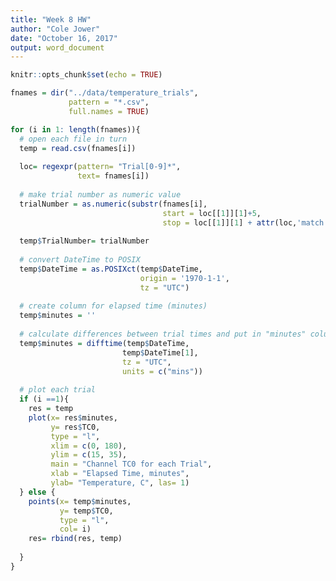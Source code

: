 ```yaml
---
title: "Week 8 HW"
author: "Cole Jower"
date: "October 16, 2017"
output: word_document
---
```


```r
knitr::opts_chunk$set(echo = TRUE)
```

``` r

fnames = dir("../data/temperature_trials",
             pattern = "*.csv", 
             full.names = TRUE)

for (i in 1: length(fnames)){
  # open each file in turn
  temp = read.csv(fnames[i])
  
  loc= regexpr(pattern= "Trial[0-9]*", 
               text= fnames[i])
  
  # make trial number as numeric value
  trialNumber = as.numeric(substr(fnames[i],
                                  start = loc[[1]][1]+5, 
                                  stop = loc[[1]][1] + attr(loc,'match.length')-1))
  
  temp$TrialNumber= trialNumber
  
  # convert DateTime to POSIX
  temp$DateTime = as.POSIXct(temp$DateTime, 
                             origin = '1970-1-1', 
                             tz = "UTC")
  
  # create column for elapsed time (minutes)
  temp$minutes = ''
  
  # calculate differences between trial times and put in "minutes" column
  temp$minutes = difftime(temp$DateTime,
                         temp$DateTime[1],
                         tz = "UTC", 
                         units = c("mins"))
  
  # plot each trial 
  if (i ==1){
    res = temp
    plot(x= res$minutes, 
         y= res$TC0, 
         type = "l", 
         xlim = c(0, 180), 
         ylim = c(15, 35), 
         main = "Channel TC0 for each Trial", 
         xlab = "Elapsed Time, minutes", 
         ylab= "Temperature, C", las= 1) 
  } else {
    points(x= temp$minutes, 
           y= temp$TC0, 
           type = "l", 
           col= i)
    res= rbind(res, temp)
    
  }
}

```
